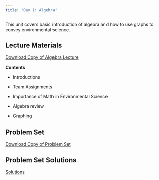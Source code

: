 ```yaml
---
title: "Day 1: Algebra"
---
```


This unit covers basic introduction of algebra and how to use graphs to convey environmental science.

## Lecture Materials

[Download Copy of Algebra Lecture](lecture-algebra.html)

**Contents**

-   Introductions

-   Team Assignments

-   Importance of Math in Environmental Science

-   Algebra review

-   Graphing

## Problem Set

[Download Copy of Problem Set](ps_algebra.html)

## Problem Set Solutions

[Solutions](ps/ps_algebra_solution.html)
